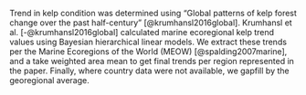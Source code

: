 Trend in kelp condition was determined using "Global patterns of kelp forest change over the past half-century" [@krumhansl2016global]. Krumhansl et al. [-@krumhansl2016global] calculated marine ecoregional kelp trend values using Bayesian hierarchical linear models. We extract these trends per the Marine Ecoregions of the World (MEOW) [@spalding2007marine], and a take weighted area mean to get final trends per region represented in the paper. Finally, where country data were not available, we gapfill by the georegional average. 

